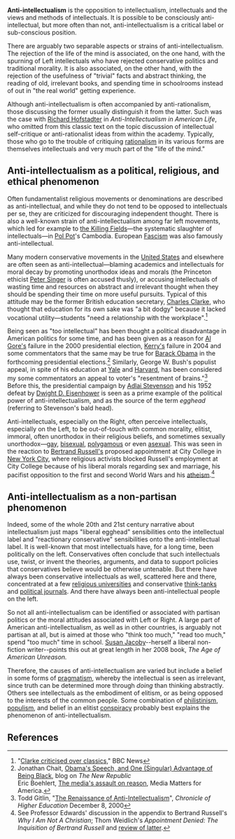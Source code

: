 {{subpages}}

'''Anti-intellectualism''' is the opposition to intellectualism, intellectuals and the views and methods of intellectuals. It is possible to be consciously anti-intellectual, but more often than not, anti-intellectualism is a critical label or sub-conscious position.

There are arguably two separable aspects or strains of anti-intellectualism.  The rejection of the life of the mind is associated, on the one hand, with the spurning of Left intellectuals who have rejected conservative politics and traditional morality.  It is also associated, on the other hand, with the rejection of the usefulness of "trivial" facts and abstract thinking, the reading of old, irrelevant books, and spending time in schoolrooms instead of out in "the real world" getting experience.

Although anti-intellectualism is often accompanied by anti-rationalism, those discussing the former usually distinguish it from the latter. Such was the case with [[Richard Hofstadter]] in ''Anti-Intellectualism in American Life'', who omitted from this classic text on the topic discussion of intellectual self-critique or anti-rationalist ideas from within the academy.  Typically, those who go to the trouble of critiquing [[rationalism]] in its various forms are themselves intellectuals and very much part of the "life of the mind."

== Anti-intellectualism as a political, religious, and ethical phenomenon ==

Often fundamentalist religious movements or denominations are described as anti-intellectual, and while they do not tend to be opposed to intellectuals per se, they are criticized for discouraging independent thought. There is also a well-known strain of anti-intellectualism among far left movements, which led for example to [[the Killing Fields]]&mdash;the systematic slaughter of intellectuals&mdash;in [[Pol Pot]]'s Cambodia.  European [[Fascism]] was also famously anti-intellectual.

Many modern conservative movements in the [[United States]] and elsewhere are often seen as anti-intellectual&mdash;blaming academics and intellectuals for moral decay by promoting unorthodox ideas and morals (the Princeton ethicist [[Peter Singer]] is often accused thusly), or accusing intellectuals of wasting time and resources on abstract and irrelevant thought when they should be spending their time on more useful pursuits. Typical of this attitude may be the former British education secretary, [[Charles Clarke]], who thought that education for its own sake was "a bit dodgy" because it lacked vocational utility&mdash;students "need a relationship with the workplace".<ref>"[http://news.bbc.co.uk/1/hi/education/2712833.stm Clarke criticised over classics]," BBC News</ref>

Being seen as "too intellectual" has been thought a political disadvantage in American politics for some time, and has been given as a reason for [[Al Gore|Al Gore's]] failure in the 2000 presidential election, [[John Kerry|Kerry's]] failure in 2004 and some commentators that the same may be true for [[Barack Obama]] in the forthcoming presidential elections.<ref>Jonathan Chait, [http://blogs.tnr.com/tnr/blogs/the_plank/archive/2008/03/18/obama-s-speech-and-one-singular-advantage-of-being-black.aspx Obama's Speech, and One (Singular) Advantage of Being Black], blog on ''The New Republic''<br />Eric Boehlert, [http://mediamatters.org/columns/200706120005 The media's assault on reason], Media Matters for America.</ref> Similarly, George W. Bush's populist appeal, in spite of his education at [[Yale University|Yale]] and [[Harvard Business School|Harvard]], has been considered my some commentators an appeal to voter's "resentment of brains."<ref>Todd Gitlin, "[http://chronicle.com/free/v47/i15/15b00701.htm The Renaissance of Anti-Intellectualism]", ''Chronicle of Higher Education'' December 8, 2000</ref> Before this, the presidential campaign by [[Adlai Stevenson]] and his 1952 defeat by [[Dwight D. Eisenhower]] is seen as a prime example of the political power of anti-intellectualism, and as the source of the term ''egghead'' (referring to Stevenson's bald head).

Anti-intellectuals, especially on the Right, often perceive intellectuals, especially on the Left, to be out-of-touch with common morality, elitist, immoral, often unorthodox in their religious beliefs, and sometimes sexually unorthodox&mdash;[[homosexuality|gay]], [[bisexuality|bisexual]], [[polygamy|polygamous]] or even [[asexuality|asexual]]. This was seen in the reaction to [[Bertrand Russell|Bertrand Russell's]] proposed appointment at City College in [[New York City]], where religious activists blocked Russell's employment at City College because of his liberal morals regarding sex and marriage, his pacifist opposition to the first and second World Wars and his [[atheism]].<ref>See Professor Edwards' discussion in the appendix to Bertrand Russell's ''Why I Am Not A Christian''; Thom Weidlich's ''Appointment Denied: The Inquisition of Bertrand Russell'' and [http://atheism.about.com/library/weekly/aa050300a.htm review of latter].</ref>

== Anti-intellectualism as a non-partisan phenomenon ==

Indeed, some of the whole 20th and 21st century narrative about intellectualism just maps "liberal egghead" sensibilities onto the intellectual label and "reactionary conservative" sensibilities onto the anti-intellectual label. It is well-known that most intellectuals have, for a long time, been politically on the left. Conservatives often conclude that such intellectuals use, twist, or invent the theories, arguments, and data to support policies that conservatives believe would be otherwise untenable.  But there have always been conservative intellectuals as well, scattered here and there, concentrated at a few [[religious university|religious universities]] and conservative [[think-tank]]s and [[political journal]]s.  And there have always been anti-intellectual people on the left.

So not all anti-intellectualism can be identified or associated with partisan politics or the moral attitudes associated with Left or Right.  A large part of American anti-intellectualism, as well as in other countries, is arguably not partisan at all, but is aimed at those who "think too much," "read too much," spend "too much" time in school.  [[Susan Jacoby]]--herself a liberal non-fiction writer--points this out at great length in her 2008 book, ''The Age of American Unreason.''

Therefore, the causes of anti-intellectualism are varied but include a belief in some forms of [[pragmatism]], whereby the intellectual is seen as irrelevant, since truth can be determined more through ''doing'' than thinking abstractly. Others see intellectuals as the embodiment of elitism, or as being opposed to the interests of the common people. Some combination of [[philistinism]], [[populism]], and belief in an elitist [[conspiracy theory|conspiracy]] probably best explains the phenomenon of anti-intellectualism.

== References ==
<references />
